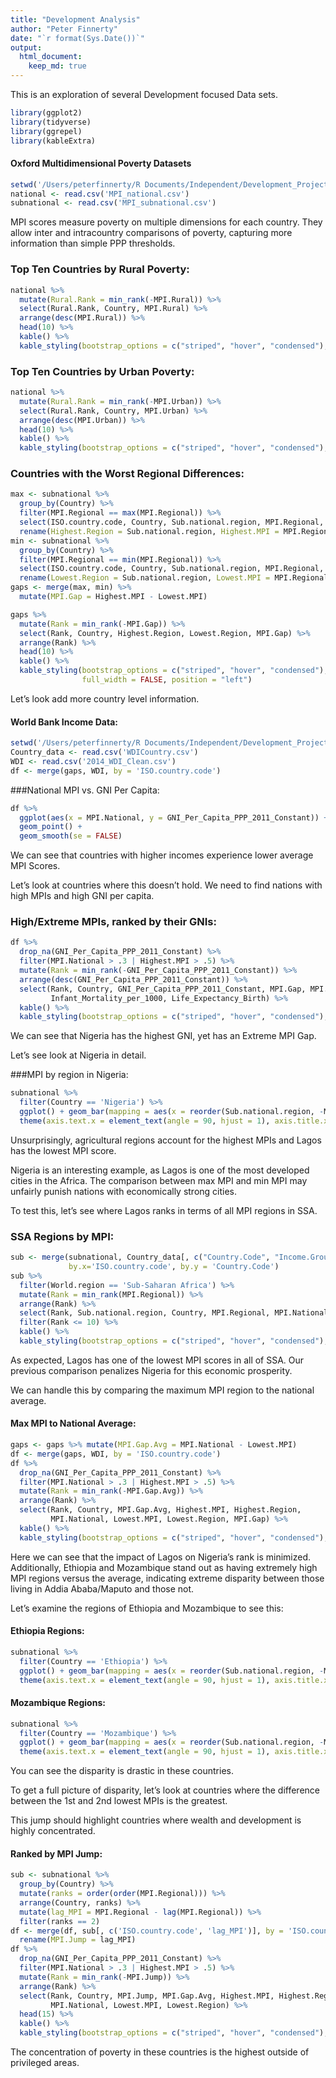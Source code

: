 ```yaml
---
title: "Development Analysis"
author: "Peter Finnerty"
date: "`r format(Sys.Date())`"
output:
  html_document:
    keep_md: true
---
```



This is an exploration of several Development focused Data sets.


```r
library(ggplot2)
library(tidyverse)
library(ggrepel)
library(kableExtra)
```

#### Oxford Multidimensional Poverty Datasets 

```r
setwd('/Users/peterfinnerty/R Documents/Independent/Development_Projects/Datasets/Oxford_Dev')
national <- read.csv('MPI_national.csv')
subnational <- read.csv('MPI_subnational.csv')
```


MPI scores measure poverty on multiple dimensions for each country. They allow inter and intracountry comparisons of poverty, capturing more information than simple PPP thresholds.

### Top Ten Countries by Rural Poverty:
```r
national %>% 
  mutate(Rural.Rank = min_rank(-MPI.Rural)) %>% 
  select(Rural.Rank, Country, MPI.Rural) %>%
  arrange(desc(MPI.Rural)) %>% 
  head(10) %>% 
  kable() %>% 
  kable_styling(bootstrap_options = c("striped", "hover", "condensed"), full_width = FALSE, position = "left")
```

### Top Ten Countries by Urban Poverty:
```r
national %>% 
  mutate(Rural.Rank = min_rank(-MPI.Urban)) %>% 
  select(Rural.Rank, Country, MPI.Urban) %>%
  arrange(desc(MPI.Urban)) %>% 
  head(10) %>% 
  kable() %>% 
  kable_styling(bootstrap_options = c("striped", "hover", "condensed"), full_width = FALSE, position = "left")
```

### Countries with the Worst Regional Differences:
```r
max <- subnational %>% 
  group_by(Country) %>%
  filter(MPI.Regional == max(MPI.Regional)) %>%
  select(ISO.country.code, Country, Sub.national.region, MPI.Regional, MPI.National) %>% 
  rename(Highest.Region = Sub.national.region, Highest.MPI = MPI.Regional)
min <- subnational %>% 
  group_by(Country) %>%
  filter(MPI.Regional == min(MPI.Regional)) %>%
  select(ISO.country.code, Country, Sub.national.region, MPI.Regional, MPI.National) %>% 
  rename(Lowest.Region = Sub.national.region, Lowest.MPI = MPI.Regional)
gaps <- merge(max, min) %>% 
  mutate(MPI.Gap = Highest.MPI - Lowest.MPI)

gaps %>%
  mutate(Rank = min_rank(-MPI.Gap)) %>% 
  select(Rank, Country, Highest.Region, Lowest.Region, MPI.Gap) %>%
  arrange(Rank) %>% 
  head(10) %>% 
  kable() %>% 
  kable_styling(bootstrap_options = c("striped", "hover", "condensed"), 
                full_width = FALSE, position = "left")
```

Let's look add more country level information.

#### World Bank Income Data:
```r
setwd('/Users/peterfinnerty/R Documents/Independent/Development_Projects/Datasets/WB/WB_Development_Indicators')
Country_data <- read.csv('WDICountry.csv')
WDI <- read.csv('2014_WDI_Clean.csv')
df <- merge(gaps, WDI, by = 'ISO.country.code')
```

###National MPI vs. GNI Per Capita:
```r
df %>% 
  ggplot(aes(x = MPI.National, y = GNI_Per_Capita_PPP_2011_Constant)) +
  geom_point() +
  geom_smooth(se = FALSE)
```

We can see that countries with higher incomes experience lower average MPI Scores.

Let's look at countries where this doesn't hold. We need to find nations with high MPIs and high GNI per capita.

### High/Extreme MPIs, ranked by their GNIs:
```r
df %>% 
  drop_na(GNI_Per_Capita_PPP_2011_Constant) %>% 
  filter(MPI.National > .3 | Highest.MPI > .5) %>% 
  mutate(Rank = min_rank(-GNI_Per_Capita_PPP_2011_Constant)) %>% 
  arrange(desc(GNI_Per_Capita_PPP_2011_Constant)) %>% 
  select(Rank, Country, GNI_Per_Capita_PPP_2011_Constant, MPI.Gap, MPI.National, 
         Infant_Mortality_per_1000, Life_Expectancy_Birth) %>% 
  kable() %>% 
  kable_styling(bootstrap_options = c("striped", "hover", "condensed"), full_width = FALSE, position = "left")
```

We can see that Nigeria has the highest GNI, yet has an Extreme MPI Gap.

Let's see look at Nigeria in detail.

###MPI by region in Nigeria:
```r
subnational %>% 
  filter(Country == 'Nigeria') %>%
  ggplot() + geom_bar(mapping = aes(x = reorder(Sub.national.region, -MPI.Regional), y = MPI.Regional), stat = 'identity') +
  theme(axis.text.x = element_text(angle = 90, hjust = 1), axis.title.x=element_blank())
```

Unsurprisingly, agricultural regions account for the highest MPIs and Lagos has the lowest MPI score.

Nigeria is an interesting example, as Lagos is one of the most developed cities in the Africa. 
The comparison between max MPI and min MPI may unfairly punish nations with economically strong cities.

To test this, let's see where Lagos ranks in terms of all MPI regions in SSA.

### SSA Regions by MPI:
```r

sub <- merge(subnational, Country_data[, c("Country.Code", "Income.Group")], 
             by.x='ISO.country.code', by.y = 'Country.Code')
sub %>% 
  filter(World.region == 'Sub-Saharan Africa') %>%
  mutate(Rank = min_rank(MPI.Regional)) %>% 
  arrange(Rank) %>% 
  select(Rank, Sub.national.region, Country, MPI.Regional, MPI.National) %>%
  filter(Rank <= 10) %>% 
  kable() %>% 
  kable_styling(bootstrap_options = c("striped", "hover", "condensed"), full_width = FALSE, position = "left")
```

As expected, Lagos has one of the lowest MPI scores in all of SSA. Our previous comparison penalizes Nigeria for this economic prosperity.

We can handle this by comparing the maximum MPI region to the national average.

#### Max MPI to National Average:

```R
gaps <- gaps %>% mutate(MPI.Gap.Avg = MPI.National - Lowest.MPI)
df <- merge(gaps, WDI, by = 'ISO.country.code')
df %>% 
  drop_na(GNI_Per_Capita_PPP_2011_Constant) %>% 
  filter(MPI.National > .3 | Highest.MPI > .5) %>% 
  mutate(Rank = min_rank(-MPI.Gap.Avg)) %>% 
  arrange(Rank) %>% 
  select(Rank, Country, MPI.Gap.Avg, Highest.MPI, Highest.Region, 
         MPI.National, Lowest.MPI, Lowest.Region, MPI.Gap) %>% 
  kable() %>% 
  kable_styling(bootstrap_options = c("striped", "hover", "condensed"), full_width = FALSE, position = "left")
```

Here we can see that the impact of Lagos on Nigeria's rank is minimized. 
Additionally, Ethiopia and Mozambique stand out as having extremely high MPI regions versus the average, indicating extreme disparity between those living in Addia Ababa/Maputo and those not.

Let's examine the regions of Ethiopia and Mozambique to see this:

#### Ethiopia Regions:
```r
subnational %>% 
  filter(Country == 'Ethiopia') %>%
  ggplot() + geom_bar(mapping = aes(x = reorder(Sub.national.region, -MPI.Regional), y = MPI.Regional), stat = 'identity') +
  theme(axis.text.x = element_text(angle = 90, hjust = 1), axis.title.x=element_blank())
```

#### Mozambique Regions:
```r
subnational %>% 
  filter(Country == 'Mozambique') %>%
  ggplot() + geom_bar(mapping = aes(x = reorder(Sub.national.region, -MPI.Regional), y = MPI.Regional), stat = 'identity') +
  theme(axis.text.x = element_text(angle = 90, hjust = 1), axis.title.x=element_blank())
```

You can see the disparity is drastic in these countries. 


To get a full picture of disparity, let's look at countries where the difference between the 1st and 2nd lowest MPIs is the greatest.

This jump should highlight countries where wealth and development is highly concentrated.

#### Ranked by MPI Jump:
```r
sub <- subnational %>% 
  group_by(Country) %>% 
  mutate(ranks = order(order(MPI.Regional))) %>% 
  arrange(Country, ranks) %>% 
  mutate(lag_MPI = MPI.Regional - lag(MPI.Regional)) %>% 
  filter(ranks == 2)
df <- merge(df, sub[, c('ISO.country.code', 'lag_MPI')], by = 'ISO.country.code') %>% 
  rename(MPI.Jump = lag_MPI)
df %>% 
  drop_na(GNI_Per_Capita_PPP_2011_Constant) %>% 
  filter(MPI.National > .3 | Highest.MPI > .5) %>% 
  mutate(Rank = min_rank(-MPI.Jump)) %>% 
  arrange(Rank) %>% 
  select(Rank, Country, MPI.Jump, MPI.Gap.Avg, Highest.MPI, Highest.Region, 
         MPI.National, Lowest.MPI, Lowest.Region) %>% 
  head(15) %>% 
  kable() %>% 
  kable_styling(bootstrap_options = c("striped", "hover", "condensed"), full_width = FALSE, position = "left")
```

The concentration of poverty in these countries is the highest outside of privileged areas.
